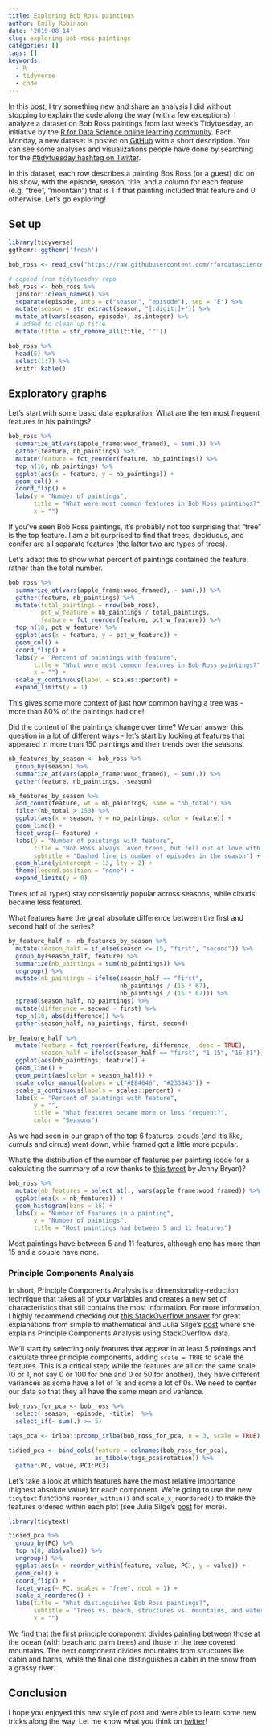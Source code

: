 ```yaml
---
title: Exploring Bob Ross paintings
author: Emily Robinson
date: '2019-08-14'
slug: exploring-bob-ross-paintings
categories: []
tags: []
keywords:
  - R
  - tidyverse
  - code
---
```


In this post, I try something new and share an analysis I did without stopping to explain the code along the way (with a few exceptions). I analyze a dataset on Bob Ross paintings from last week's Tidytuesday, an initiative by the [R for Data Science online learning community](https://www.rfordatasci.com/). Each Monday, a new dataset is posted on [GitHub](https://github.com/rfordatascience/tidytuesday) with a short description. You can see some analyses and visualizations people have done by searching for the [#tidytuesday hashtag on Twitter](https://twitter.com/search?q=%23tidytuesday). 

In this dataset, each row describes a painting Bos Ross (or a guest) did on his show, with the episode, season, title, and a column for each feature (e.g. "tree", "mountain") that is 1 if that painting included that feature and 0 otherwise. Let's go exploring! 

## Set up

```r
library(tidyverse)
ggthemr::ggthemr('fresh')

bob_ross <- read_csv("https://raw.githubusercontent.com/rfordatascience/tidytuesday/master/data/2019/2019-08-06/bob-ross.csv")

# copied from tidytuesday repo
bob_ross <- bob_ross %>%
  janitor::clean_names() %>% 
  separate(episode, into = c("season", "episode"), sep = "E") %>% 
  mutate(season = str_extract(season, "[:digit:]+")) %>% 
  mutate_at(vars(season, episode), as.integer) %>%
  # added to clean up title
  mutate(title = str_remove_all(title, '"')) 

bob_ross %>%
  head(5) %>%
  select(1:7) %>%
  knitr::kable()
```

## Exploratory graphs

Let's start with some basic data exploration. What are the ten most frequent features in his paintings?

```r
bob_ross %>%
  summarize_at(vars(apple_frame:wood_framed), ~ sum(.)) %>%
  gather(feature, nb_paintings) %>%
  mutate(feature = fct_reorder(feature, nb_paintings)) %>%
  top_n(10, nb_paintings) %>%
  ggplot(aes(x = feature, y = nb_paintings)) + 
  geom_col() + 
  coord_flip() + 
  labs(y = "Number of paintings", 
       title = "What were most common features in Bob Ross paintings?",
       x = "")
```

If you've seen Bob Ross paintings, it's probably not too surprising that "tree" is the top feature. I am a bit surprised to find that trees, deciduous, and conifer are all separate features (the latter two are types of trees). 

Let's adapt this to show what percent of paintings contained the feature, rather than the total number. 

```r
bob_ross %>%
  summarize_at(vars(apple_frame:wood_framed), ~ sum(.)) %>%
  gather(feature, nb_paintings) %>%
  mutate(total_paintings = nrow(bob_ross),
         pct_w_feature = nb_paintings / total_paintings,
         feature = fct_reorder(feature, pct_w_feature)) %>%
  top_n(10, pct_w_feature) %>%
  ggplot(aes(x = feature, y = pct_w_feature)) + 
  geom_col() + 
  coord_flip() + 
  labs(y = "Percent of paintings with feature", 
       title = "What were most common features in Bob Ross paintings?",
       x = "") + 
  scale_y_continuous(label = scales::percent) + 
  expand_limits(y = 1)
```

This gives some more context of just how common having a tree was - more than 80% of the paintings had one!

Did the content of the paintings change over time? We can answer this question in a lot of different ways - let's start by looking at features that appeared in more than 150 paintings and their trends over the seasons. 

```r
nb_features_by_season <- bob_ross %>%
  group_by(season) %>%
  summarize_at(vars(apple_frame:wood_framed), ~ sum(.)) %>%
  gather(feature, nb_paintings, -season)
```

```r
nb_features_by_season %>%
  add_count(feature, wt = nb_paintings, name = "nb_total") %>%
  filter(nb_total > 150) %>%
  ggplot(aes(x = season, y = nb_paintings, color = feature)) + 
  geom_line() + 
  facet_wrap(~ feature) + 
  labs(y = "Number of paintings with feature",
       title = "Bob Ross always loved trees, but fell out of love with clouds",
       subtitle = "Dashed line is number of episodes in the season") + 
  geom_hline(yintercept = 13, lty = 2) + 
  theme(legend.position = "none") + 
  expand_limits(y = 0)
```

Trees (of all types) stay consistently popular across seasons, while clouds became less featured.

What features have the great absolute difference between the first and second half of the series? 

```r
by_feature_half <- nb_features_by_season %>%
  mutate(season_half = if_else(season <= 15, "first", "second")) %>%
  group_by(season_half, feature) %>%
  summarize(nb_paintings = sum(nb_paintings)) %>%
  ungroup() %>%
  mutate(nb_paintings = ifelse(season_half == "first", 
                               nb_paintings / (15 * 67), 
                               nb_paintings / (16 * 67))) %>%
  spread(season_half, nb_paintings) %>%
  mutate(difference = second - first) %>%
  top_n(10, abs(difference)) %>%
  gather(season_half, nb_paintings, first, second)

by_feature_half %>%
  mutate(feature = fct_reorder(feature, difference, .desc = TRUE),
         season_half = ifelse(season_half == "first", "1-15", "16-31")) %>%
  ggplot(aes(nb_paintings, feature)) +
  geom_line() +
  geom_point(aes(color = season_half)) +
  scale_color_manual(values = c("#E84646", "#233B43")) + 
  scale_x_continuous(labels = scales::percent) + 
  labs(x = "Percent of paintings with feature",
       y = "",
       title = "What features became more or less frequent?",
       color = "Seasons")
```

As we had seen in our graph of the top 6 features, clouds (and it's like, cumuls and cirrus) went down, while framed got a little more popular. 

What's the distribution of the number of features per painting (code for a calculating the summary of a row thanks to [this tweet](https://twitter.com/JennyBryan/status/1158571075388575745) by Jenny Bryan)? 

```r
bob_ross %>%
  mutate(nb_features = select_at(., vars(apple_frame:wood_framed)) %>% pmap_dbl(sum)) %>%
  ggplot(aes(x = nb_features)) + 
  geom_histogram(bins = 16) + 
  labs(x = "Number of features in a painting",
       y = "Number of paintings",
       title = "Most paintings had between 5 and 11 features")
```

Most paintings have between 5 and 11 features, although one has more than 15 and a couple have none. 

### Principle Components Analysis

In short, Principle Components Analysis is a dimensionality-reduction technique that takes all of your variables and creates a new set of characteristics that still contains the most information. For more information, I highly recommend checking out [this StackOverflow answer](https://stats.stackexchange.com/questions/2691/making-sense-of-principal-component-analysis-eigenvectors-eigenvalues) for great explanations from simple to mathematical and Julia Silge's [post](https://juliasilge.com/blog/stack-overflow-pca/) where she explains Principle Components Analysis using StackOverflow data.

We'll start by selecting only features that appear in at least 5 paintings and calculate three principle components, adding `scale = TRUE` to scale the features. This is a critical step; while the features are all on the same scale (0 or 1, not say 0 or 100 for one and 0 or 50 for another), they have different variances as some have a lot of 1s and some a lot of 0s. We need to center our data so that they all have the same mean and variance.

```r
bob_ross_for_pca <- bob_ross %>% 
  select(-season, -episode, -title)  %>%
  select_if(~ sum(.) >= 5)
```

```r
tags_pca <- irlba::prcomp_irlba(bob_ross_for_pca, n = 3, scale = TRUE)

tidied_pca <- bind_cols(feature = colnames(bob_ross_for_pca),
                        as_tibble(tags_pca$rotation)) %>%
  gather(PC, value, PC1:PC3)
```

Let's take a look at which features have the most relative importance (highest absolute value) for each component. We're going to use the new `tidytext` functions `reorder_within()` and `scale_x_reordered()` to make the features ordered within each plot (see Julia Silge's [post](https://juliasilge.com/blog/reorder-within/) for more).

```r
library(tidytext)

tidied_pca %>%
  group_by(PC) %>%
  top_n(8, abs(value)) %>%
  ungroup() %>%
  ggplot(aes(x = reorder_within(feature, value, PC), y = value)) +
  geom_col() + 
  coord_flip() + 
  facet_wrap(~ PC, scales = "free", ncol = 1) + 
  scale_x_reordered() + 
  labs(title = "What distinguishes Bob Ross paintings?",
       subtitle = "Trees vs. beach, structures vs. mountains, and water vs. winter structures", y = "Relative importance in principle component",
       x = "")
```

We find that the first principle component divides painting between those at the ocean (with beach and palm trees) and those in the tree covered mountains. The next component divides mountains from structures like cabin and barns, while the final one distinguishes a cabin in the snow from a grassy river. 

## Conclusion 

I hope you enjoyed this new style of post and were able to learn some new tricks along the way. Let me know what you think on [twitter](https://twitter.com/robinson_es)! 
